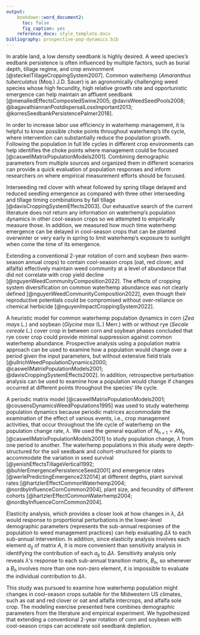 ```yaml
---
output:
    bookdown::word_document2:
      toc: false
      fig_caption: yes
    reference_docx: style_template.docx
bibliography: prospective-pop-dynamics.bib
---
```


In arable land, a low density seedbank is highly desired. A weed species's eedbank persistence is often influenced by multiple factors, such as burial depth, tillage regime, and crop environment [@steckelTillageCroppingSystem2007]. Common waterhemp (*Amaranthus tuberculatus* (Moq.) J.D. Sauer) is an agronomically challenging weed species whose high fecundity, high relative growth rate and opportunistic emergence can help maintain an affluent seedbank [@menalledEffectsCompostedSwine2005; @davisWeedSeedPools2008; @bagavathiannanPostdispersalLossImportant2013; @korresSeedbankPersistencePalmer2018]. 

In order to increase labor use efficiency in waterhemp management, it is helpful to know possible choke points throughout waterhemp's life cycle, where intervention can substantially reduce the population growth. Following the population in full life cycles in different crop environments can help identifies the choke points where management could be focused [@caswellMatrixPopulationModels2001]. Combining demographic parameters from multiple sources and organized them in different scenarios can provide a quick evaluation of population responses and inform researchers on where empirical measurement efforts should be focused.   

Interseeding red clover with wheat followed by spring tillage delayed and reduced seedling emergence as compared with three other interseeding and tillage timing combinations by fall tillage [@davisCroppingSystemEffects2003]. Our exhaustive search of the current literature does not return any information on waterhemp's population dynamics in other cool-season crops so we attempted to empirically measure those. In addition, we measured how much time waterhemp emergence can be delayed in cool-season crops that can be planted overwinter or very early in spring to limit waterhemp's exposure to sunlight when come the time of its emergence.  

Extending a conventional 2-year rotation of corn and soybean (two warm-season annual crops) to contain cool-season crops (oat, red clover, and alfalfa) effectively maintain weed community at a level of abundance that did not correlate with crop yield decline [@nguyenWeedCommunityComposition2022]. The effects of cropping system diversification on common waterhemp abundance was not clearly defined [@nguyenWeedCommunityComposition2022], even though their reproductive potentials could be compromised without over-reliance on chemical herbicide [@nguyenImpactCroppingSystem2022].

A heuristic model for common waterhemp population dynamics in corn (*Zea mays* L.) and soybean (*Glycine max* (L.) Merr.) with or without rye (*Secale cereale* L.) cover crop in between corn and soybean phases concluded that rye cover crop could provide minimal suppression against common waterhemp abundance. Prospective analysis using a population matrix approach can be used to examine how a population would change over a period given the input parameters, but without extensive field trials [@ullrichWeedPopulationDynamics2000; @caswellMatrixPopulationModels2001; @davisCroppingSystemEffects2002]. In addition, retrospective perturbation analysis can be used to examine how a population would change if changes occurred at different points throughout the species' life cycle.

A periodic matrix model [@caswellMatrixPopulationModels2001; @cousensDynamicsWeedPopulations1995] was used to study waterhemp population dynamics because periodic matrices accommodate the examination of the effect of various events, i.e., crop management activities, that occur throughout the life cycle of waterhemp on the population change rate, $\lambda$. We used the general equation of $N_{h+1} = A N_h$ [@caswellMatrixPopulationModels2001] to study population change, $\lambda$ from one period to another. The waterhemp populations in this study were depth-structured for the soil seedbank and cohort-structured for plants to accommodate the variation in seed survival [@yenishEffectsTillageVertical1992; @buhlerEmergencePersistenceSeed2001] and emergence rates [@werlePredictingEmergence232014] at different depths, plant survival rates [@hartzlerEffectCommonWaterhemp2004; @nordbyInfluenceCornCommon2004], plant size, and fecundity of different cohorts [@hartzlerEffectCommonWaterhemp2004; @nordbyInfluenceCornCommon2004]. 

Elasticity analysis, which provides a closer look at how changes in $\lambda$, $\Delta \lambda$ would response to proportional perturbations in the lower-level demographic parameters (represents the sub-annual responses of the population to weed management practices) can help evaluating $\Delta \lambda$ to each sub-annual intervention. In addition, since elasticity analysis involves each element $a_{ij}$ of matrix $A$, it is more convenient than sensitivity analysis in identifying the contribution of each $a_{ij}$ to $\Delta \lambda$. Sensitivity analysis only reveals $\lambda$'s response to each sub-annual transition matrix, $B_h$, so whenever a $B_h$ involves more than one non-zero element, it is impossible to evaluate the individual contribution to $\Delta \lambda$. 

This study was pursued to examine how waterhemp population might changes in cool-season crops suitable for the Midwestern US climates, such as oat and red clover or oat and alfalfa intercrops, and alfalfa sole crop. The modeling exercise presented here combines demographic parameters from the literature and empirical experiment. We hypothesized that extending a conventional 2-year rotation of corn and soybean with cool-season crops can accelerate soil seedbank depletion.  
